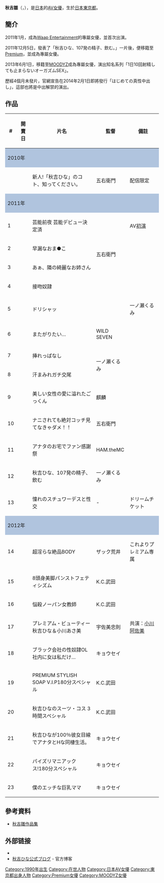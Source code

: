 {{AV女優|
|モデル名= 秋吉雛
|ふりがな= あきよし ひな
|画像ファイル=
|愛称=
|生年=1990
|生月=8
|生日=18
|出身地={{JPN}}[[東京都|東京都]]
|血液型=O型
|時点=2011年
|身長=175
|体重=
|バスト=96
|ウエスト=60
|ヒップ=85
|カップ=G
|股下=
|靴=
|身体備考=
|ジャンル=AV
|AV出演期間=2011年 -
|専属契約= [[Waap_Entertainment|Waap Entertainment]]
|活動備考=
|他の活動=
|その他=
}}
'''秋吉雛'''（{{lang-ja|あきよし ひな}}，{{bd|1990年|8月18日}}），是[[日本|日本]]的[[AV女優|AV女優]]，生於[[日本|日本]][[東京都|東京都]]。

==簡介==
2011年1月，成為[[Waap_Entertainment|Waap Entertainment]]的專屬女優，並首次出演。

2011年12月5日，發表了「秋吉ひな、107発の精子、飲む。」一片後，便移籍至[[Premium_(AV片商)|Premium]]，並成為專屬女優。

2013年6月1日，移籍至[[MOODYZ|MOODYZ]]成為專屬女優，演出知名系列「1日10回射精しても止まらないオーガズムSEX」。

歷經4個月未發片，官網宣告在2014年2月1日即將發行「はじめての真性中出し」，這部也將是中出解禁的演出。

==作品==
{| class="wikitable" style="text-align:center"
! #
! 開賣日
! 片名
! 監督
! 備註
|-
! colspan=5 style="background:#B0C4DE;" | 2010年
|-
|
| {{small|12月5日}} || 新人!「秋吉ひな」のコト、知ってください。 || 五右衛門 || 配信限定
|-
! colspan=5 style="background:#B0C4DE;" | 2011年
|-
! 1
| {{small|1月5日}} || 芸能前夜 芸能デビュー決定済 ||rowspan="4"| 五右衛門 || AV[[初演|初演]]
|-
! 2
| {{small|2月5日}} || 早漏なおま●こ || 
|-
! 3
| {{small|3月5日}} || あぁ、隣の綺麗なお姉さん ||
|-
! 4
| {{small|4月5日}} || 接吻奴隷 ||
|-
! 5
| {{small|5月5日}} || ドリシャッ!! || 一ノ瀬くるみ ||
|-
! 6
| {{small|6月5日}} || またがりたい… || WILD SEVEN ||
|-
! 7
| {{small|7月5日}} || 挿れっぱなし ||rowspan="2"| 一ノ瀬くるみ ||
|-
! 8
| {{small|8月5日}} || 汗まみれガチ交尾 ||
|-
! 9
| {{small|9月5日}} || 美しい女性の愛に溢れたごっくん || 麒麟 || 
|-
! 10
| {{small|10月5日}} || ナニされても絶対コッチ見てなきゃダメ！！ || 五右衛門 || 
|-
! 11
| {{small|11月5日}} || アナタのお宅でファン感謝祭 || HAM.theMC || 
|-
! 12
| {{small|12月5日}} || 秋吉ひな、107発の精子、飲む || 一ノ瀬くるみ || 
|-
! 13
| {{small|12月5日}} || 憧れのスチュワーデスと性交 || - || ドリームチケット
|-
! colspan=5 style="background:#B0C4DE;" | 2012年
|-
! 14
| {{small|1月7日}} || 超淫らな絶品BODY || ザック荒井 || これよりプレミアム専属
|-
! 15
| {{small|2月7日}} || 8頭身美脚パンストフェティシズム || K.C.武田 || 
|-
! 16
| {{small|3月7日}} || 悩殺ノーパン女教師 || K.C.武田 || 
|-
! 17
| {{small|4月7日}} || プレミアム・ビューティー 秋吉ひな＆小川あさ美 || 宇佐美忠則 || 共演：[[小川阿佐美|小川阿佐美]]
|-
! 18
| {{small|5月7日}} || ブラック会社の性奴隷OL 社内に女は私だけ… || キョウセイ || 
|-
! 19
| {{small|6月7日}} || PREMIUM STYLISH SOAP V.I.P180分スペシャル || K.C.武田 || 
|-
! 20
| {{small|7月7日}} || 秋吉ひなのスーツ・コス 3時間スペシャル || K.C.武田 || 
|-
! 21
| {{small|8月7日}} || 秋吉ひなが100％彼女目線でアナタとHな同棲生活。 || キョウセイ || 
|-
! 22
| {{small|9月7日}} || パイズリマニアックス!180分スペシャル || キョウセイ || 
|-
! 23
| {{small|10月7日}} || 僕のエッチな巨乳ママ || キョウセイ || 
|}

==參考資料==
* [http://www.playno1.com/forum.php?mod=viewthread&action=printable&tid=41700 秋吉雛作品集]

== 外部链接 ==
* {{twitter|akiyoshi_hina}}
* [https://web.archive.org/web/20131230234535/http://blog.livedoor.jp/blog_hina/ 秋吉ひな公式ブログ] - 官方博客

{{DEFAULTSORT:akiyoshi hina}}
[[Category:1990年出生|Category:1990年出生]]
[[Category:在世人物|Category:在世人物]]
[[Category:日本AV女優|Category:日本AV女優]]
[[Category:東京都出身人物|Category:東京都出身人物]]
[[Category:Premium女優|Category:Premium女優]]
[[Category:MOODYZ女優|Category:MOODYZ女優]]